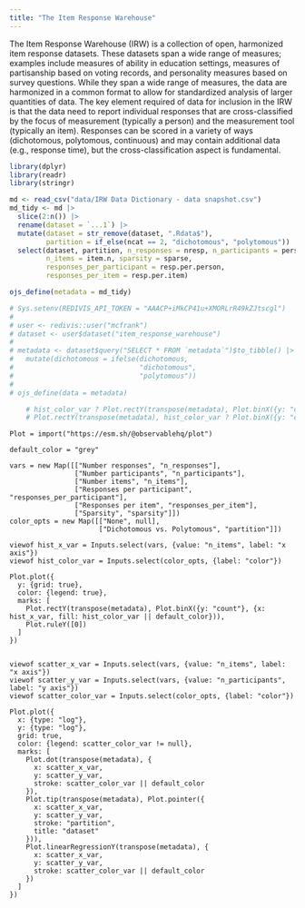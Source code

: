 ```yaml
---
title: "The Item Response Warehouse"
---
```

The Item Response Warehouse (IRW) is a collection of open, harmonized item response datasets. These datasets span a wide range of measures; examples include measures of ability in education settings, measures of partisanship based on voting records, and personality measures based on survey questions. While they span a wide range of measures, the data are harmonized in a common format to allow for standardized analysis of larger quantities of data. The key element required of data for inclusion in the IRW is that the data need to report individual responses that are cross-classified by the focus of measurement (typically a person) and the measurement tool (typically an item). Responses can be scored in a variety of ways (dichotomous, polytomous, continuous) and may contain additional data (e.g., response time), but the cross-classification aspect is fundamental. 


```r
library(dplyr)
library(readr)
library(stringr)

md <- read_csv("data/IRW Data Dictionary - data snapshot.csv")
md_tidy <- md |>
  slice(2:n()) |>
  rename(dataset = `...1`) |>
  mutate(dataset = str_remove(dataset, ".Rdata$"),
         partition = if_else(ncat == 2, "dichotomous", "polytomous")) |>
  select(dataset, partition, n_responses = nresp, n_participants = person.n,
         n_items = item.n, sparsity = sparse,
         responses_per_participant = resp.per.person,
         responses_per_item = resp.per.item)

ojs_define(metadata = md_tidy)
```

```r
# Sys.setenv(REDIVIS_API_TOKEN = "AAACP+iMkCP41u+XMORLrR49kZJtscgl")
# 
# user <- redivis::user("mcfrank")
# dataset <- user$dataset("item_response_warehouse")
# 
# metadata <- dataset$query("SELECT * FROM `metadata`")$to_tibble() |>
#   mutate(dichotomous = ifelse(dichotomous,
#                               "dichotomous",
#                               "polytomous"))
# 
# ojs_define(data = metadata)

    # hist_color_var ? Plot.rectY(transpose(metadata), Plot.binX({y: "count"}, {x: hist_x_var, fill: hist_color_var})) : Plot.rectY(transpose(metadata), Plot.binX({y: "count"}, {x: hist_x_var})),
    # Plot.rectY(transpose(metadata), hist_color_var ? Plot.binX({y: "count"}, {x: hist_x_var, fill: hist_color_var}) : Plot.binX({y: "count"}, {x: hist_x_var})),

```

```ojs
Plot = import("https://esm.sh/@observablehq/plot") 

default_color = "grey"

vars = new Map([["Number responses", "n_responses"],
                ["Number participants", "n_participants"],
                ["Number items", "n_items"],
                ["Responses per participant", "responses_per_participant"],
                ["Responses per item", "responses_per_item"],
                ["Sparsity", "sparsity"]])
color_opts = new Map([["None", null],
                      ["Dichotomous vs. Polytomous", "partition"]])

viewof hist_x_var = Inputs.select(vars, {value: "n_items", label: "x axis"})
viewof hist_color_var = Inputs.select(color_opts, {label: "color"})

Plot.plot({
  y: {grid: true},
  color: {legend: true},
  marks: [
    Plot.rectY(transpose(metadata), Plot.binX({y: "count"}, {x: hist_x_var, fill: hist_color_var || default_color})),
    Plot.ruleY([0])
  ]
})


```

```ojs
viewof scatter_x_var = Inputs.select(vars, {value: "n_items", label: "x axis"})
viewof scatter_y_var = Inputs.select(vars, {value: "n_participants", label: "y axis"})
viewof scatter_color_var = Inputs.select(color_opts, {label: "color"})

Plot.plot({
  x: {type: "log"},
  y: {type: "log"},
  grid: true,
  color: {legend: scatter_color_var != null},
  marks: [
    Plot.dot(transpose(metadata), {
      x: scatter_x_var,
      y: scatter_y_var, 
      stroke: scatter_color_var || default_color
    }),
    Plot.tip(transpose(metadata), Plot.pointer({
      x: scatter_x_var,
      y: scatter_y_var,
      stroke: "partition",
      title: "dataset"
    })),
    Plot.linearRegressionY(transpose(metadata), {
      x: scatter_x_var, 
      y: scatter_y_var, 
      stroke: scatter_color_var || default_color
    })
  ] 
})
```
